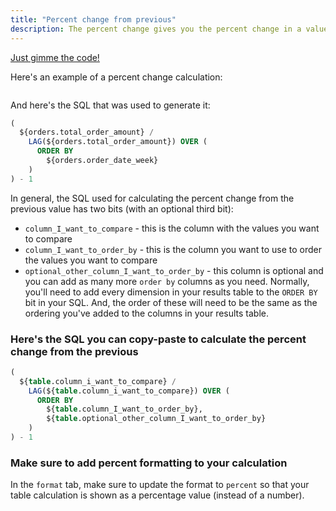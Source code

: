 ```yaml
---
title: "Percent change from previous"
description: The percent change gives you the percent change in a value compared to the value in the row above it.
---
```



[Just gimme the code! <Icon icon="bug" iconType="solid"/>](#heres-the-sql-you-can-copy-paste-to-calculate-the-percent-change-from-the-previous)

Here's an example of a percent change calculation:

<Frame>
  <img src="/images/guides/table-calculations/table-calculation-sql-templates/percent-change-16ad7591cac52477dd6cd3b210ee4e66.jpg" alt=""/>
</Frame>


And here's the SQL that was used to generate it:

```sql
(
  ${orders.total_order_amount} /
    LAG(${orders.total_order_amount}) OVER (
      ORDER BY
        ${orders.order_date_week}
    )
) - 1
```

In general, the SQL used for calculating the percent change from the previous value has two bits (with an optional third bit):

* `column_I_want_to_compare` \- this is the column with the values you want to compare
* `column_I_want_to_order_by` \- this is the column you want to use to order the values you want to compare
* `optional_other_column_I_want_to_order_by` \- this column is optional and you can add as many more `order by` columns as you need. Normally, you'll need to add every dimension in your results table to the `ORDER BY` bit in your SQL. And, the order of these will need to be the same as the ordering you've added to the columns in your results table.

### Here's the SQL you can copy-paste to calculate the percent change from the previous

```sql
(
  ${table.column_i_want_to_compare} /
    LAG(${table.column_i_want_to_compare}) OVER (
      ORDER BY
        ${table.column_I_want_to_order_by},
        ${table.optional_other_column_I_want_to_order_by}
    )
) - 1
```

### Make sure to add percent formatting to your calculation

In the `format` tab, make sure to update the format to `percent` so that your table calculation is shown as a percentage value (instead of a number).

<Frame>
  <img src="/images/guides/table-calculations/table-calculation-sql-templates/format-percent-6d905aa48e29631b298dd27a38a8b183.jpg" alt=""/>
</Frame>

